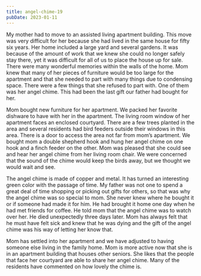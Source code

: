 ```yaml
---
title: angel-chime-19
pubDate: 2023-01-11
---
```


My mother had to move to an assisted living apartment building. This move was very difficult for her because she had lived in the same house for fifty six years. Her home included a large yard and several gardens. It was because of the amount of work that we knew she could no longer safely stay there, yet it was difficult for all of us to place the house up for sale. There were many wonderful memories within the walls of the home. Mom knew that many of her pieces of furniture would be too large for the apartment and that she needed to part with many things due to condensing space. There were a few things that she refused to part with. One of them was her angel chime. This had been the last gift our father had bought for her.

Mom bought new furniture for her apartment. We packed her favorite dishware to have with her in the apartment. The living room window of her apartment faces an enclosed courtyard. There are a few trees planted in the area and several residents had bird feeders outside their windows in this area. There is a door to access the area not far from mom’s apartment. We bought mom a double shepherd hook and hung her angel chime on one hook and a finch feeder on the other. Mom was pleased that she could see and hear her angel chime from her living room chair. We were concerned that the sound of the chime would keep the birds away, but we thought we would wait and see.

The angel chime is made of copper and metal. It has turned an interesting green color with the passage of time. My father was not one to spend a great deal of time shopping or picking out gifts for others, so that was why the angel chime was so special to mom. She never knew where he bought it or if someone had made it for him. He had brought it home one day when he had met friends for coffee. He told mom that the angel chime was to watch over her. He died unexpectedly three days later. Mom has always felt that he must have felt sick and knew that he was dying and the gift of the angel chime was his way of letting her know that.

Mom has settled into her apartment and we have adjusted to having someone else living in the family home. Mom is more active now that she is in an apartment building that houses other seniors. She likes that the people that face her courtyard are able to share her angel chime. Many of the residents have commented on how lovely the chime is.